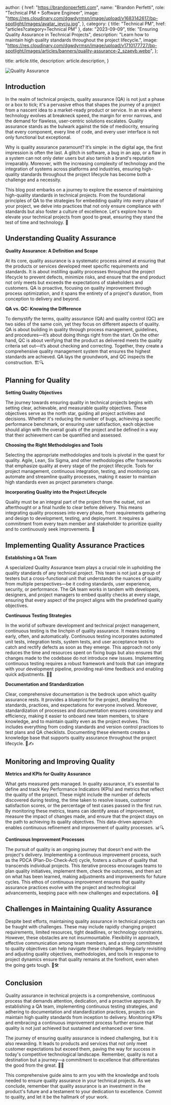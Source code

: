 
  author: {
    href: "https://brandonperfetti.com",
    name: "Brandon Perfetti",
    role: "Technical PM + Software Engineer",
    image:
      "https://res.cloudinary.com/dgwdyrmsn/image/upload/v1683142617/bp-spotlight/images/avatar_jeycju.jpg",
  },
  category: { title: "Technical PM", href: "articles?category=Technical PM" },
  date: "2023-09-09",
  title:
    "Ensuring Quality Assurance in Technical Projects",
  description: "Learn how to maintain high quality standards throughout the project lifecycle.",
  image:
    "https://res.cloudinary.com/dgwdyrmsn/image/upload/v1710177727/bp-spotlight/images/articles/banners/quality-assurance-2_szaevb.webp",
};

  title: article.title,
  description: article.description,
}


<img className="mx-auto" src={article.image} alt="Quality Assurance" />

## Introduction

In the realm of technical projects, quality assurance (QA) is not just a phase or a box to tick; it's a pervasive ethos that shapes the journey of a project from a nascent idea to a market-ready product or service. In an era where technology evolves at breakneck speed, the margin for error narrows, and the demand for flawless, user-centric solutions escalates. Quality assurance stands as the bulwark against the tide of mediocrity, ensuring that every component, every line of code, and every user interface is not only functional but exceptional.

Why is quality assurance paramount? It’s simple: in the digital age, the first impression is often the last. A glitch in software, a bug in an app, or a flaw in a system can not only deter users but also tarnish a brand's reputation irreparably. Moreover, with the increasing complexity of technology and the integration of systems across platforms and industries, ensuring high-quality standards throughout the project lifecycle has become both a challenge and a necessity.

This blog post embarks on a journey to explore the essence of maintaining high-quality standards in technical projects. From the foundational principles of QA to the strategies for embedding quality into every phase of your project, we delve into practices that not only ensure compliance with standards but also foster a culture of excellence. Let's explore how to elevate your technical projects from good to great, ensuring they stand the test of time and technology. 🚀

## Understanding Quality Assurance

**Quality Assurance: A Definition and Scope**

At its core, quality assurance is a systematic process aimed at ensuring that the products or services developed meet specific requirements and standards. It is about instilling quality processes throughout the project lifecycle to prevent defects, minimize risks, and ensure that the end product not only meets but exceeds the expectations of stakeholders and customers. QA is proactive, focusing on quality improvement through process optimization, and it spans the entirety of a project's duration, from conception to delivery and beyond.

**QA vs. QC: Knowing the Difference**

To demystify the terms, quality assurance (QA) and quality control (QC) are two sides of the same coin, yet they focus on different aspects of quality. QA is about building in quality through process management, guidelines, and procedures—it’s about doing things right from the start. On the other hand, QC is about verifying that the product as delivered meets the quality criteria set out—it’s about checking and correcting. Together, they create a comprehensive quality management system that ensures the highest standards are achieved. QA lays the groundwork, and QC inspects the construction. 🏗️🔍

## Planning for Quality

**Setting Quality Objectives**

The journey towards ensuring quality in technical projects begins with setting clear, achievable, and measurable quality objectives. These objectives serve as the north star, guiding all project activities and decisions. Whether it's reducing the number of bugs, achieving a specific performance benchmark, or ensuring user satisfaction, each objective should align with the overall goals of the project and be defined in a way that their achievement can be quantified and assessed.

**Choosing the Right Methodologies and Tools**

Selecting the appropriate methodologies and tools is pivotal in the quest for quality. Agile, Lean, Six Sigma, and other methodologies offer frameworks that emphasize quality at every stage of the project lifecycle. Tools for project management, continuous integration, testing, and monitoring can automate and streamline quality processes, making it easier to maintain high standards even as project parameters change.

**Incorporating Quality into the Project Lifecycle**

Quality must be an integral part of the project from the outset, not an afterthought or a final hurdle to clear before delivery. This means integrating quality processes into every phase, from requirements gathering and design to development, testing, and deployment. It requires a commitment from every team member and stakeholder to prioritize quality and to continuously seek improvements. 🔄

## Implementing Quality Assurance Practices

**Establishing a QA Team**

A specialized Quality Assurance team plays a crucial role in upholding the quality standards of any technical project. This team is not just a group of testers but a cross-functional unit that understands the nuances of quality from multiple perspectives—be it coding standards, user experience, security, or performance. The QA team works in tandem with developers, designers, and project managers to embed quality checks at every stage, ensuring that every aspect of the project aligns with the predefined quality objectives.

**Continuous Testing Strategies**

In the world of software development and technical project management, continuous testing is the linchpin of quality assurance. It means testing early, often, and automatically. Continuous testing incorporates automated unit tests, integration tests, system tests, and user acceptance tests to catch and rectify defects as soon as they emerge. This approach not only reduces the time and resources spent on fixing bugs but also ensures that changes made to the codebase do not introduce new issues. Implementing continuous testing requires a robust framework and tools that can integrate with your development pipeline, providing real-time feedback and enabling quick adjustments. 🔄🔧

**Documentation and Standardization**

Clear, comprehensive documentation is the bedrock upon which quality assurance rests. It provides a blueprint for the project, detailing the standards, practices, and expectations for everyone involved. Moreover, standardization of processes and documentation ensures consistency and efficiency, making it easier to onboard new team members, to share knowledge, and to maintain quality even as the project evolves. This includes everything from coding standards and version control practices to test plans and QA checklists. Documenting these elements creates a knowledge base that supports quality assurance throughout the project lifecycle. 📖✍️

## Monitoring and Improving Quality

**Metrics and KPIs for Quality Assurance**

What gets measured gets managed. In quality assurance, it's essential to define and track Key Performance Indicators (KPIs) and metrics that reflect the quality of the project. These might include the number of defects discovered during testing, the time taken to resolve issues, customer satisfaction scores, or the percentage of test cases passed in the first run. By monitoring these metrics, teams can identify areas of improvement, measure the impact of changes made, and ensure that the project stays on the path to achieving its quality objectives. This data-driven approach enables continuous refinement and improvement of quality processes. 📊🔍

**Continuous Improvement Processes**

The pursuit of quality is an ongoing journey that doesn't end with the project's delivery. Implementing a continuous improvement process, such as the PDCA (Plan-Do-Check-Act) cycle, fosters a culture of quality that transcends individual projects. This iterative process encourages teams to plan quality initiatives, implement them, check the outcomes, and then act on what has been learned, making adjustments and improvements for future cycles. This ethos of continuous improvement ensures that quality assurance practices evolve with the project and technological advancements, keeping pace with new challenges and expectations. ♻️🚀

## Challenges in Maintaining Quality Assurance

Despite best efforts, maintaining quality assurance in technical projects can be fraught with challenges. These may include rapidly changing project requirements, limited resources, tight deadlines, or technology constraints. However, these obstacles are not insurmountable. Flexibility in approach, effective communication among team members, and a strong commitment to quality objectives can help navigate these challenges. Regularly revisiting and adjusting quality objectives, methodologies, and tools in response to project dynamics ensure that quality remains at the forefront, even when the going gets tough. 💪🛠️

## Conclusion

Quality assurance in technical projects is a comprehensive, continuous process that demands attention, dedication, and a proactive approach. By establishing a QA team, implementing continuous testing strategies, and adhering to documentation and standardization practices, projects can maintain high quality standards from inception to delivery. Monitoring KPIs and embracing a continuous improvement process further ensure that quality is not just achieved but sustained and enhanced over time.

The journey of ensuring quality assurance is indeed challenging, but it is also rewarding. It leads to products and services that not only meet customer expectations but exceed them, paving the way for success in today's competitive technological landscape. Remember, quality is not a destination but a journey—a commitment to excellence that differentiates the good from the great. 🚀✨

This comprehensive guide aims to arm you with the knowledge and tools needed to ensure quality assurance in your technical projects. As we conclude, remember that quality assurance is an investment in the product's future and a testament to your dedication to excellence. Commit to quality, and let it be the hallmark of your work.
